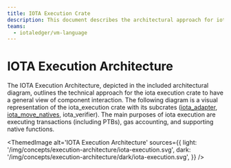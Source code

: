 ```yaml
---
title: IOTA Execution Crate
description: This document describes the architectural approach for iota execution crate.
teams:
  - iotaledger/vm-language
---
```



# IOTA Execution Architecture

The IOTA Execution Architecture, depicted in the included architectural diagram, outlines the technical approach for the iota execution crate to have a general view of component interaction. 
The following diagram is a visual representation of the iota_execution crate with its subcrates ([iota_adapter](adapter.mdx), [iota_move_natives](natives.mdx), iota_verifier).
The main purposes of iota execution are executing transactions (including PTBs), gas accounting, and supporting native functions.

<ThemedImage
    alt='IOTA Execution Architecture'
    sources={{
    light: '/img/concepts/execution-architecture/iota-execution.svg',
    dark: '/img/concepts/execution-architecture/dark/iota-execution.svg',
    }}
/>
